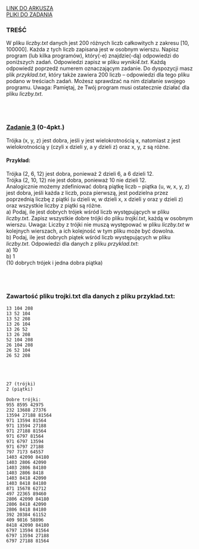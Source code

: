 
<div className="box_link"><a className="link  link_materials" target="_blank" href="https://cke.gov.pl/images/_EGZAMIN_MATURALNY_OD_2015/Arkusze_egzaminacyjne/2022/Informatyka/poziom_rozszerzony/EINP-R2-100-2205.pdf">LINK DO ARKUSZA</a>
<br/>
<a className="link  link_materials" href="https://cke.gov.pl/images/_EGZAMIN_MATURALNY_OD_2015/Arkusze_egzaminacyjne/2022/Informatyka/poziom_rozszerzony/Dane_2205.zip">PLIKI DO ZADANIA</a>
<br/>
</div>

### TREŚĆ 
W pliku <i>liczby.txt</i> danych jest 200 różnych liczb całkowitych z zakresu [10, 100000].
Każda z tych liczb zapisana jest w osobnym wierszu.
Napisz program (lub kilka programów), który(-e) znajdzie(-dą) odpowiedzi do poniższych
zadań. Odpowiedzi zapisz w pliku <i>wyniki4.txt</i>. Każdą odpowiedź poprzedź numerem
oznaczającym zadanie.
Do dyspozycji masz plik <i>przyklad.txt</i>, który także zawiera 200 liczb – odpowiedzi dla
tego pliku podano w treściach zadań. Możesz sprawdzać na nim działanie swojego
programu.
Uwaga: Pamiętaj, że Twój program musi ostatecznie działać dla pliku <i>liczby.txt</i>.

<br/><br/>

### <u>Zadanie 3</u>   (0-4pkt.)
Trójka (x, y, z) jest dobra, jeśli y jest wielokrotnością x, natomiast z jest wielokrotnością y
(czyli x dzieli y, a y dzieli z) oraz x, y, z są różne.
#### Przykład: 
Trójka (2, 6, 12) jest dobra, ponieważ 2 dzieli 6, a 6 dzieli 12. <br/>
Trójka (2, 10, 12) nie jest dobra, ponieważ 10 nie dzieli 12. <br/>
Analogicznie możemy zdefiniować dobrą piątkę liczb – piątka (u, w, x, y, z) jest dobra, jeśli
każda z liczb, poza pierwszą, jest podzielna przez poprzednią liczbę z piątki (u dzieli w,
w dzieli x, x dzieli y oraz y dzieli z) oraz wszystkie liczby z piątki są różne.<br/>
<span className="bold">a)</span> Podaj, ile jest dobrych trójek wśród liczb występujących w pliku <i>liczby.txt</i>. Zapisz
wszystkie dobre trójki do pliku <i>trojki.txt</i>, każdą w osobnym wierszu.
Uwaga: Liczby z trójki nie muszą występować w pliku <i>liczby.txt</i> w kolejnych
wierszach, a ich kolejność w tym pliku może być dowolna.<br/>
<span className="bold">b)</span> Podaj, ile jest dobrych piątek wśród liczb występujących w pliku <i>liczby.txt</i>.
Odpowiedzi dla danych z pliku <i>przyklad.txt</i>:<br/>
<span className="bold">a)</span> 10<br/>
<span className="bold">b)</span> 1<br/>
(10 dobrych trójek i jedna dobra piątka)

<br/><br/>

### Zawartość pliku trojki.txt dla danych z pliku przyklad.txt:

```text
13 104 208
13 52 104
13 52 208
13 26 104
13 26 52
13 26 208
52 104 208
26 104 208
26 52 104
26 52 208
```
<br/><br/>
<Dropdown title="ODPOWIEDŹ">

```text
27 (trójki)
2 (piątki)

Dobre trójki:
955 8595 42975
232 13688 27376
13594 27188 81564
971 13594 81564
971 13594 27188
971 27188 81564
971 6797 81564
971 6797 13594
971 6797 27188
797 7173 64557
1403 42090 84180
1403 2806 42090
1403 2806 84180
1403 2806 8418
1403 8418 42090
1403 8418 84180
871 15678 62712
497 22365 89460
2806 42090 84180
2806 8418 42090
2806 8418 84180
392 20384 61152
409 9816 58896
8418 42090 84180
6797 13594 81564
6797 13594 27188
6797 27188 81564
```

</Dropdown>
